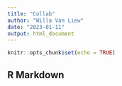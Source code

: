 ```yaml
---
title: "Collab"
author: "Willa Van Liew"
date: "2023-01-11"
output: html_document
---
```


```r
knitr::opts_chunk$set(echo = TRUE)
```

## R Markdown

```r

```

